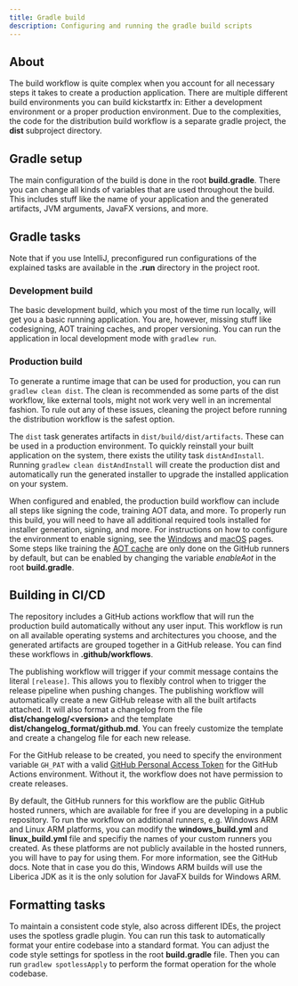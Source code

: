 ```yaml
---
title: Gradle build
description: Configuring and running the gradle build scripts
---
```


## About

The build workflow is quite complex when you account for all necessary steps it takes to create a production application. There are multiple different build environments you can build kickstartfx in: Either a development environment or a proper production environment. Due to the complexities, the code for the distribution build workflow is a separate gradle project, the **dist** subproject directory.

## Gradle setup

The main configuration of the build is done in the root **build.gradle**. There you can change all kinds of variables that are used throughout the build. This includes stuff like the name of your application and the generated artifacts, JVM arguments, JavaFX versions, and more.

## Gradle tasks

Note that if you use IntelliJ, preconfigured run configurations of the explained tasks are available in the **.run** directory in the project root.

### Development build

The basic development build, which you most of the time run locally, will get you a basic running application. You are, however, missing stuff like codesigning, AOT training caches, and proper versioning. You can run the application in local development mode with `gradlew run`.

### Production build

To generate a runtime image that can be used for production, you can run `gradlew clean dist`. The clean is recommended as some parts of the dist workflow, like external tools, might not work very well in an incremental fashion. To rule out any of these issues, cleaning the project before running the distribution workflow is the safest option.

The `dist` task generates artifacts in `dist/build/dist/artifacts`. These can be used in a production environment. To quickly reinstall your built application on the system, there exists the utility task `distAndInstall`. Running `gradlew clean distAndInstall` will create the production dist and automatically run the generated installer to upgrade the installed application on your system.

When configured and enabled, the production build workflow can include all steps like signing the code, training AOT data, and more. To properly run this build, you will need to have all additional required tools installed for installer generation, signing, and more. For instructions on how to configure the environment to enable signing, see the [Windows](windows-signing) and [macOS](/notarization) pages. Some steps like training the [AOT cache](/aot) are only done on the GitHub runners by default, but can be enabled by changing the variable *enableAot* in the root **build.gradle**.

## Building in CI/CD

The repository includes a GitHub actions workflow that will run the production build automatically without any user input. This workflow is run on all available operating systems and architectures you choose, and the generated artifacts are grouped together in a GitHub release. You can find these workflows in **.github/workflows**.

The publishing workflow will trigger if your commit message contains the literal `[release]`. This allows you to flexibly control when to trigger the release pipeline when pushing changes. The publishing workflow will automatically create a new GitHub release with all the built artifacts attached. It will also format a changelog from the file **dist/changelog/\<version\>** and the template **dist/changelog_format/github.md**. You can freely customize the template and create a changelog file for each new release.

For the GitHub release to be created, you need to specify the environment variable `GH_PAT` with a valid [GitHub Personal Access Token](https://docs.github.com/en/authentication/keeping-your-account-and-data-secure/managing-your-personal-access-tokens) for the GitHub Actions environment. Without it, the workflow does not have permission to create releases.

By default, the GitHub runners for this workflow are the public GitHub hosted runners, which are available for free if you are developing in a public repository. To run the workflow on additional runners, e.g. Windows ARM and Linux ARM platforms, you can modify the **windows_build.yml** and **linux_build.yml** file and specifiy the names of your custom runners you created. As these platforms are not publicly available in the hosted runners, you will have to pay for using them. For more information, see the GitHub docs. Note that in case you do this, Windows ARM builds will use the Liberica JDK as it is the only solution for JavaFX builds for Windows ARM.

## Formatting tasks

To maintain a consistent code style, also across different IDEs, the project uses the spotless gradle plugin. You can run this task to automatically format your entire codebase into a standard format. You can adjust the code style settings for spotless in the root **build.gradle** file. Then you can run `gradlew spotlessApply` to perform the format operation for the whole codebase.

